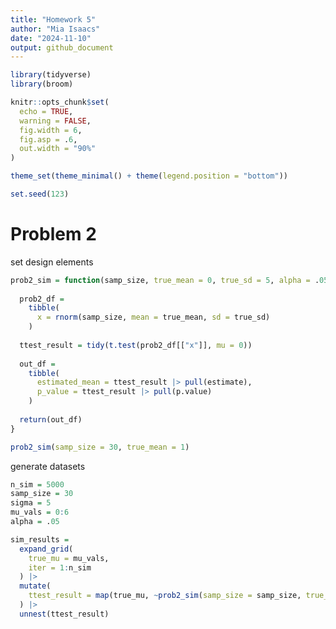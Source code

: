```yaml
---
title: "Homework 5"
author: "Mia Isaacs"
date: "2024-11-10"
output: github_document
---
```


```r
library(tidyverse)
library(broom)

knitr::opts_chunk$set(
  echo = TRUE,
  warning = FALSE,
  fig.width = 6,
  fig.asp = .6,
  out.width = "90%"
)

theme_set(theme_minimal() + theme(legend.position = "bottom"))

set.seed(123)
```

# Problem 2

set design elements

```r
prob2_sim = function(samp_size, true_mean = 0, true_sd = 5, alpha = .05) {
  
  prob2_df =
    tibble(
      x = rnorm(samp_size, mean = true_mean, sd = true_sd)
    )
  
  ttest_result = tidy(t.test(prob2_df[["x"]], mu = 0)) 
  
  out_df =
    tibble(
      estimated_mean = ttest_result |> pull(estimate),
      p_value = ttest_result |> pull(p.value)
    )
  
  return(out_df)
}

prob2_sim(samp_size = 30, true_mean = 1)
```

generate datasets

```r
n_sim = 5000
samp_size = 30
sigma = 5
mu_vals = 0:6
alpha = .05

sim_results =
  expand_grid(
    true_mu = mu_vals,
    iter = 1:n_sim
  ) |> 
  mutate(
    ttest_result = map(true_mu, ~prob2_sim(samp_size = samp_size, true_mean = .x, true_sd = sigma))
  ) |> 
  unnest(ttest_result)
```











